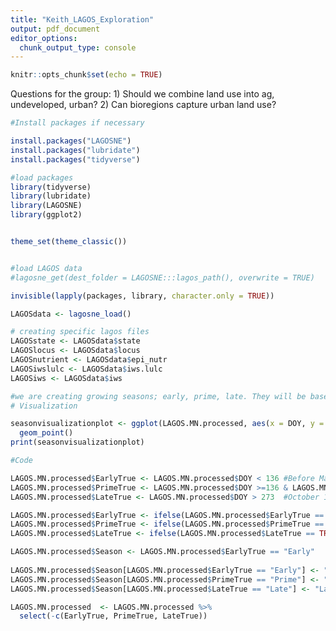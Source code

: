 ```yaml
---
title: "Keith_LAGOS_Exploration"
output: pdf_document
editor_options: 
  chunk_output_type: console
---
```


```r
knitr::opts_chunk$set(echo = TRUE)
```
Questions for the group:
1) Should we combine land use into ag, undeveloped, urban?
2) Can bioregions capture urban land use?

```r

#Install packages if necessary

install.packages("LAGOSNE")
install.packages("lubridate")
install.packages("tidyverse")

#load packages
library(tidyverse)
library(lubridate)
library(LAGOSNE)
library(ggplot2)


theme_set(theme_classic())


#load LAGOS data
#lagosne_get(dest_folder = LAGOSNE:::lagos_path(), overwrite = TRUE)

invisible(lapply(packages, library, character.only = TRUE)) 

LAGOSdata <- lagosne_load()

# creating specific lagos files
LAGOSstate <- LAGOSdata$state
LAGOSlocus <- LAGOSdata$locus
LAGOSnutrient <- LAGOSdata$epi_nutr
LAGOSiwslulc <- LAGOSdata$iws.lulc
LAGOSiws <- LAGOSdata$iws
```




```r
#we are creating growing seasons; early, prime, late. They will be based off of water temperature and day of year. We choose May 15 and October 1 because these are arbitrary but approximate bookends to the prime growing season.
# Visualization

seasonvisualizationplot <- ggplot(LAGOS.MN.processed, aes(x = DOY, y = chla))+
  geom_point()
print(seasonvisualizationplot)

#Code

LAGOS.MN.processed$EarlyTrue <- LAGOS.MN.processed$DOY < 136 #Before May 15
LAGOS.MN.processed$PrimeTrue <- LAGOS.MN.processed$DOY >=136 & LAGOS.MN.processed$DOY <= 273 #May 15 to September 30
LAGOS.MN.processed$LateTrue <- LAGOS.MN.processed$DOY > 273  #October 1 and later

LAGOS.MN.processed$EarlyTrue <- ifelse(LAGOS.MN.processed$EarlyTrue == TRUE, "Early", "No")
LAGOS.MN.processed$PrimeTrue <- ifelse(LAGOS.MN.processed$PrimeTrue == TRUE, "Prime", "No")
LAGOS.MN.processed$LateTrue <- ifelse(LAGOS.MN.processed$LateTrue == TRUE, "Late", "No")

LAGOS.MN.processed$Season <- LAGOS.MN.processed$EarlyTrue == "Early"
  
LAGOS.MN.processed$Season[LAGOS.MN.processed$EarlyTrue == "Early"] <- "Early"
LAGOS.MN.processed$Season[LAGOS.MN.processed$PrimeTrue == "Prime"] <- "Prime"
LAGOS.MN.processed$Season[LAGOS.MN.processed$LateTrue == "Late"] <- "Late"

LAGOS.MN.processed  <- LAGOS.MN.processed %>%
  select(-c(EarlyTrue, PrimeTrue, LateTrue))
```

